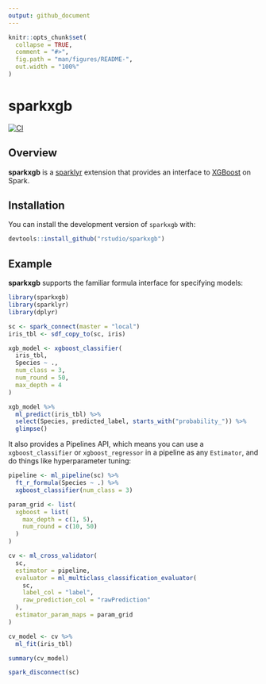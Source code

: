 ```yaml
---
output: github_document
---
```


<!-- README.md is generated from README.Rmd. Please edit that file -->

```r
knitr::opts_chunk$set(
  collapse = TRUE,
  comment = "#>",
  fig.path = "man/figures/README-",
  out.width = "100%"
)
```
# sparkxgb

<!-- badges: start -->
  [![CI](https://github.com/rstudio/sparkxgb/actions/workflows/ci.yaml/badge.svg)](https://github.com/rstudio/sparkxgb/actions/workflows/ci.yaml)
<!-- badges: end -->

## Overview

**sparkxgb** is a [sparklyr](https://spark.posit.co/) extension that provides
an interface to [XGBoost](https://github.com/dmlc/xgboost) on Spark.

## Installation

You can install the development version of `sparkxgb` with:

``` r
devtools::install_github("rstudio/sparkxgb")
```

## Example

**sparkxgb** supports the familiar formula interface for specifying models:

```r
library(sparkxgb)
library(sparklyr)
library(dplyr)

sc <- spark_connect(master = "local")
iris_tbl <- sdf_copy_to(sc, iris)

xgb_model <- xgboost_classifier(
  iris_tbl,
  Species ~ .,
  num_class = 3,
  num_round = 50,
  max_depth = 4
)

xgb_model %>%
  ml_predict(iris_tbl) %>%
  select(Species, predicted_label, starts_with("probability_")) %>%
  glimpse()
```

It also provides a Pipelines API, which means you can use a `xgboost_classifier`
or `xgboost_regressor` in a pipeline as any `Estimator`, and do things like 
hyperparameter tuning:

```r
pipeline <- ml_pipeline(sc) %>%
  ft_r_formula(Species ~ .) %>%
  xgboost_classifier(num_class = 3)

param_grid <- list(
  xgboost = list(
    max_depth = c(1, 5),
    num_round = c(10, 50)
  )
)

cv <- ml_cross_validator(
  sc,
  estimator = pipeline,
  evaluator = ml_multiclass_classification_evaluator(
    sc,
    label_col = "label",
    raw_prediction_col = "rawPrediction"
  ),
  estimator_param_maps = param_grid
)

cv_model <- cv %>%
  ml_fit(iris_tbl)

summary(cv_model)

spark_disconnect(sc)
```
